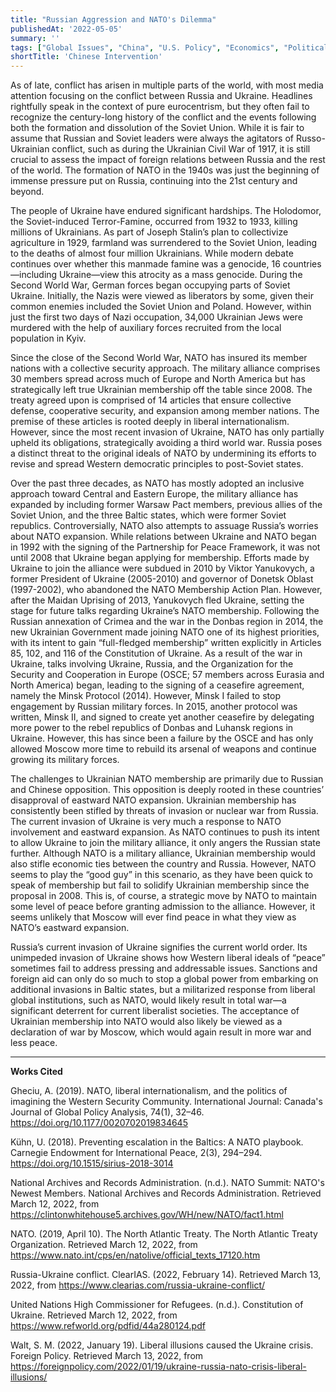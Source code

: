 ```yaml
---
title: "Russian Aggression and NATO's Dilemma"
publishedAt: '2022-05-05'
summary: ''
tags: ["Global Issues", "China", "U.S. Policy", "Economics", "Political Science"]
shortTitle: 'Chinese Intervention'
---
```


As of late, conflict has arisen in multiple parts of the world, with most media attention focusing on the conflict between Russia and Ukraine. Headlines rightfully speak in the context of pure eurocentrism, but they often fail to recognize the century-long history of the conflict and the events following both the formation and dissolution of the Soviet Union. While it is fair to assume that Russian and Soviet leaders were always the agitators of Russo-Ukrainian conflict, such as during the Ukrainian Civil War of 1917, it is still crucial to assess the impact of foreign relations between Russia and the rest of the world. The formation of NATO in the 1940s was just the beginning of immense pressure put on Russia, continuing into the 21st century and beyond.

The people of Ukraine have endured significant hardships. The Holodomor, the Soviet-induced Terror-Famine, occurred from 1932 to 1933, killing millions of Ukrainians. As part of Joseph Stalin’s plan to collectivize agriculture in 1929, farmland was surrendered to the Soviet Union, leading to the deaths of almost four million Ukrainians. While modern debate continues over whether this manmade famine was a genocide, 16 countries—including Ukraine—view this atrocity as a mass genocide. During the Second World War, German forces began occupying parts of Soviet Ukraine. Initially, the Nazis were viewed as liberators by some, given their common enemies included the Soviet Union and Poland. However, within just the first two days of Nazi occupation, 34,000 Ukrainian Jews were murdered with the help of auxiliary forces recruited from the local population in Kyiv.

Since the close of the Second World War, NATO has insured its member nations with a collective security approach. The military alliance comprises 30 members spread across much of Europe and North America but has strategically left true Ukrainian membership off the table since 2008. The treaty agreed upon is comprised of 14 articles that ensure collective defense, cooperative security, and expansion among member nations. The premise of these articles is rooted deeply in liberal internationalism. However, since the most recent invasion of Ukraine, NATO has only partially upheld its obligations, strategically avoiding a third world war. Russia poses a distinct threat to the original ideals of NATO by undermining its efforts to revise and spread Western democratic principles to post-Soviet states.

Over the past three decades, as NATO has mostly adopted an inclusive approach toward Central and Eastern Europe, the military alliance has expanded by including former Warsaw Pact members, previous allies of the Soviet Union, and the three Baltic states, which were former Soviet republics. Controversially, NATO also attempts to assuage Russia’s worries about NATO expansion. While relations between Ukraine and NATO began in 1992 with the signing of the Partnership for Peace Framework, it was not until 2008 that Ukraine began applying for membership. Efforts made by Ukraine to join the alliance were subdued in 2010 by Viktor Yanukovych, a former President of Ukraine (2005-2010) and governor of Donetsk Oblast (1997-2002), who abandoned the NATO Membership Action Plan. However, after the Maidan Uprising of 2013, Yanukovych fled Ukraine, setting the stage for future talks regarding Ukraine’s NATO membership. Following the Russian annexation of Crimea and the war in the Donbas region in 2014, the new Ukrainian Government made joining NATO one of its highest priorities, with its intent to gain “full-fledged membership” written explicitly in Articles 85, 102, and 116 of the Constitution of Ukraine. As a result of the war in Ukraine, talks involving Ukraine, Russia, and the Organization for the Security and Cooperation in Europe (OSCE; 57 members across Eurasia and North America) began, leading to the signing of a ceasefire agreement, namely the Minsk Protocol (2014). However, Minsk I failed to stop engagement by Russian military forces. In 2015, another protocol was written, Minsk II, and signed to create yet another ceasefire by delegating more power to the rebel republics of Donbas and Luhansk regions in Ukraine. However, this has since been a failure by the OSCE and has only allowed Moscow more time to rebuild its arsenal of weapons and continue growing its military forces.

The challenges to Ukrainian NATO membership are primarily due to Russian and Chinese opposition. This opposition is deeply rooted in these countries’ disapproval of eastward NATO expansion. Ukrainian membership has consistently been stifled by threats of invasion or nuclear war from Russia. The current invasion of Ukraine is very much a response to NATO involvement and eastward expansion. As NATO continues to push its intent to allow Ukraine to join the military alliance, it only angers the Russian state further. Although NATO is a military alliance, Ukrainian membership would also stifle economic ties between the country and Russia. However, NATO seems to play the “good guy” in this scenario, as they have been quick to speak of membership but fail to solidify Ukrainian membership since the proposal in 2008. This is, of course, a strategic move by NATO to maintain some level of peace before granting admission to the alliance. However, it seems unlikely that Moscow will ever find peace in what they view as NATO’s eastward expansion.

Russia’s current invasion of Ukraine signifies the current world order. Its unimpeded invasion of Ukraine shows how Western liberal ideals of “peace” sometimes fail to address pressing and addressable issues. Sanctions and foreign aid can only do so much to stop a global power from embarking on additional invasions in Baltic states, but a militarized response from liberal global institutions, such as NATO, would likely result in total war—a significant deterrent for current liberalist societies. The acceptance of Ukrainian membership into NATO would also likely be viewed as a declaration of war by Moscow, which would again result in more war and less peace.

---

**Works Cited**

Gheciu, A. (2019). NATO, liberal internationalism, and the politics of imagining the Western Security Community. International Journal: Canada's Journal of Global Policy Analysis, 74(1), 32–46. https://doi.org/10.1177/0020702019834645

Kühn, U. (2018). Preventing escalation in the Baltics: A NATO playbook. Carnegie Endowment for International Peace, 2(3), 294–294. https://doi.org/10.1515/sirius-2018-3014

National Archives and Records Administration. (n.d.). NATO Summit: NATO's Newest Members. National Archives and Records Administration. Retrieved March 12, 2022, from https://clintonwhitehouse5.archives.gov/WH/new/NATO/fact1.html

NATO. (2019, April 10). The North Atlantic Treaty. The North Atlantic Treaty Organization. Retrieved March 12, 2022, from https://www.nato.int/cps/en/natolive/official_texts_17120.htm

Russia-Ukraine conflict. ClearIAS. (2022, February 14). Retrieved March 13, 2022, from https://www.clearias.com/russia-ukraine-conflict/

United Nations High Commissioner for Refugees. (n.d.). Constitution of Ukraine. Retrieved March 12, 2022, from https://www.refworld.org/pdfid/44a280124.pdf

Walt, S. M. (2022, January 19). Liberal illusions caused the Ukraine crisis. Foreign Policy. Retrieved March 13, 2022, from https://foreignpolicy.com/2022/01/19/ukraine-russia-nato-crisis-liberal-illusions/
